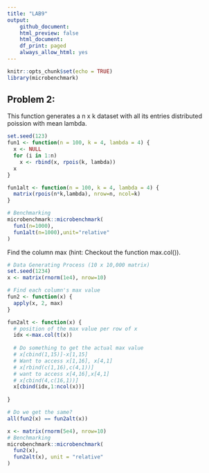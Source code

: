 ```yaml
---
title: "LAB9"
output: 
    github_document:
    html_preview: false
    html_document:
    df_print: paged
    always_allow_html: yes
---
```

```r
knitr::opts_chunk$set(echo = TRUE)
library(microbenchmark)
```

## Problem 2:
This function generates a n x k dataset with all its entries distributed poission with mean lambda.
```r
set.seed(123)
fun1 <- function(n = 100, k = 4, lambda = 4) {
  x <- NULL
  for (i in 1:n)
    x <- rbind(x, rpois(k, lambda))
  x
}

fun1alt <- function(n = 100, k = 4, lambda = 4) {
  matrix(rpois(n*k,lambda), nrow=n, ncol=k)
}

# Benchmarking
microbenchmark::microbenchmark(
  fun1(n=1000),
  fun1alt(n=1000),unit="relative"
)


```
Find the column max (hint: Checkout the function max.col()).
```r
# Data Generating Process (10 x 10,000 matrix)
set.seed(1234)
x <- matrix(rnorm(1e4), nrow=10)

# Find each column's max value
fun2 <- function(x) {
  apply(x, 2, max)
}

fun2alt <- function(x) {
  # position of the max value per row of x
  idx <-max.col(t(x))
  
  # Do something to get the actual max value
  # x[cbind(1,15)]-x[1,15]
  # Want to access x[1,16], x[4,1]
  # x[rbind(c(1,16),c(4,1))]
  # want to access x[4,16],x[4,1]
  # x[cbind(4,c(16,1))]
  x[cbind(idx,1:ncol(x))]
  
}

# Do we get the same?
all(fun2(x) == fun2alt(x))

x <- matrix(rnorm(5e4), nrow=10)
# Benchmarking
microbenchmark::microbenchmark(
  fun2(x),
  fun2alt(x), unit = "relative"
)
```
